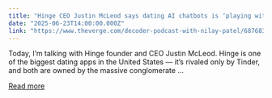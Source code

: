 ```yaml
---
title: "Hinge CEO Justin McLeod says dating AI chatbots is ‘playing with fire’"
date: "2025-06-23T14:00:00.000Z"
link: "https://www.theverge.com/decoder-podcast-with-nilay-patel/687683/hinge-ceo-justin-mcleod-dating-app-ai-relationships-tinder"
---
```


Today, I’m talking with Hinge founder and CEO Justin McLeod. Hinge is one of the biggest dating apps in the United States — it’s rivaled only by Tinder, and both are owned by the massive conglomerate ...

[Read more](https://www.theverge.com/decoder-podcast-with-nilay-patel/687683/hinge-ceo-justin-mcleod-dating-app-ai-relationships-tinder)
